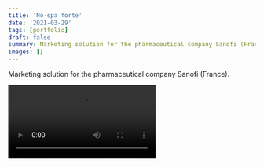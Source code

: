 ```yaml
---
title: 'No-spa forte'
date: '2021-03-29'
tags: [portfolio]
draft: false
summary: Marketing solution for the pharmaceutical company Sanofi (France).
images: []
---
```


Marketing solution for the pharmaceutical company Sanofi (France).

<video controls="controls" loop="loop" src="../static/videos/portfolio/nospa.mp4" />

Responsibilities: augmented reality, app logic, UI/UX, simple shaders.

Technologies: Unity, C#, Vuforia.
